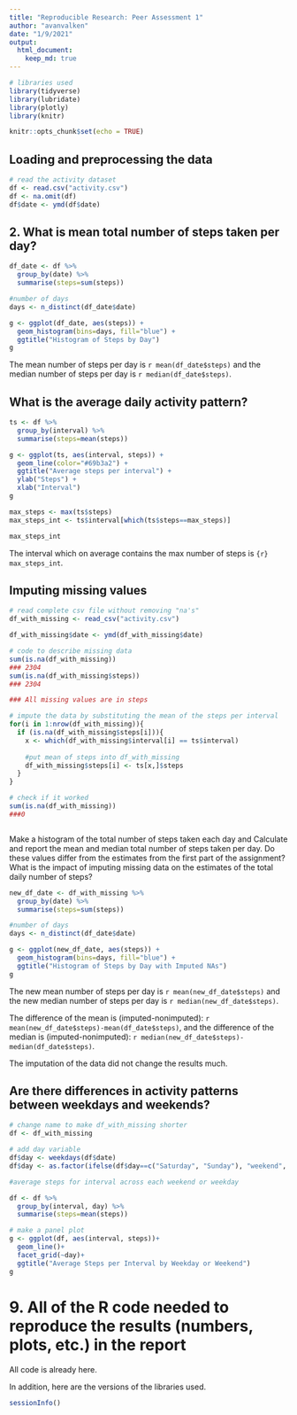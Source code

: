 ```yaml
---
title: "Reproducible Research: Peer Assessment 1"
author: "avanvalken"
date: "1/9/2021"
output: 
  html_document:
    keep_md: true
---
```


```r
# libraries used
library(tidyverse)
library(lubridate)
library(plotly)
library(knitr)

knitr::opts_chunk$set(echo = TRUE)
```

## Loading and preprocessing the data
```r
# read the activity dataset
df <- read.csv("activity.csv")
df <- na.omit(df)
df$date <- ymd(df$date)


```


## 2. What is mean total number of steps taken per day?
```r
df_date <- df %>% 
  group_by(date) %>% 
  summarise(steps=sum(steps))

#number of days
days <- n_distinct(df_date$date)

g <- ggplot(df_date, aes(steps)) +
  geom_histogram(bins=days, fill="blue") +
  ggtitle("Histogram of Steps by Day")
g

```

The mean number of steps per day is `r mean(df_date$steps)` and the median number of steps per day is `r median(df_date$steps)`.


## What is the average daily activity pattern?

```r
ts <- df %>% 
  group_by(interval) %>% 
  summarise(steps=mean(steps))

g <- ggplot(ts, aes(interval, steps)) +
  geom_line(color="#69b3a2") +
  ggtitle("Average steps per interval") +
  ylab("Steps") +
  xlab("Interval")
g

```



```r
max_steps <- max(ts$steps)
max_steps_int <- ts$interval[which(ts$steps==max_steps)]

max_steps_int
```
The interval which on average contains the max number of steps is ```{r} max_steps_int```.

## Imputing missing values


```r
# read complete csv file without removing "na's"
df_with_missing <- read_csv("activity.csv")

df_with_missing$date <- ymd(df_with_missing$date)

# code to describe missing data
sum(is.na(df_with_missing))
### 2304
sum(is.na(df_with_missing$steps))
### 2304 

### All missing values are in steps

# impute the data by substituting the mean of the steps per interval
for(i in 1:nrow(df_with_missing)){
  if (is.na(df_with_missing$steps[i])){
    x <- which(df_with_missing$interval[i] == ts$interval)
    
    #put mean of steps into df_with_missing
    df_with_missing$steps[i] <- ts[x,]$steps
  }
}

# check if it worked
sum(is.na(df_with_missing))
###0



```


Make a histogram of the total number of steps taken each day and Calculate and report the mean and median total number of steps taken per day. Do these values differ from the estimates from the first part of the assignment? What is the impact of imputing missing data on the estimates of the total daily number of steps?
```r
new_df_date <- df_with_missing %>% 
  group_by(date) %>% 
  summarise(steps=sum(steps))

#number of days
days <- n_distinct(df_date$date)

g <- ggplot(new_df_date, aes(steps)) +
  geom_histogram(bins=days, fill="blue") +
  ggtitle("Histogram of Steps by Day with Imputed NAs")
g

```

The new mean number of steps per day is `r mean(new_df_date$steps)` and the new median number of steps per day is `r median(new_df_date$steps)`.

The difference of the mean is (imputed-nonimputed): `r mean(new_df_date$steps)-mean(df_date$steps)`, and the difference of the median is (imputed-nonimputed): `r median(new_df_date$steps)-median(df_date$steps)`. 

The imputation of the data did not change the results much. 



## Are there differences in activity patterns between weekdays and weekends?
```r
# change name to make df_with_missing shorter
df <- df_with_missing

# add day variable
df$day <- weekdays(df$date)
df$day <- as.factor(ifelse(df$day==c("Saturday", "Sunday"), "weekend", "weekday"))

#average steps for interval across each weekend or weekday

df <- df %>% 
  group_by(interval, day) %>% 
  summarise(steps=mean(steps))

# make a panel plot
g <- ggplot(df, aes(interval, steps))+
  geom_line()+
  facet_grid(~day)+
  ggtitle("Average Steps per Interval by Weekday or Weekend")
g

```


# 9. All of the R code needed to reproduce the results (numbers, plots, etc.) in the report

All code is already here. 

In addition, here are the versions of the libraries used. 
```r
sessionInfo()
```













